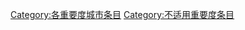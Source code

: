 {{Articles by Importance|topic=城市|project=城市|format=toc}}
{{Wikipedia category}}
{{emptycat}}

[[Category:各重要度城市条目|Category:各重要度城市条目]]
[[Category:不适用重要度条目|Category:不适用重要度条目]]